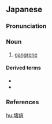 ==Japanese==
{{ja-kanjitab|え|そ|yomi=o}}

===Pronunciation===
{{ja-pron|yomi=goon|えそ|acc=1|acc_ref=DJR,NHK}}

===Noun===
{{ja-noun|kyu=壞疽|えそ|hhira=ゑそ}}

# [[gangrene]]

====Derived terms====
* {{ja-r|ガス壊疽|ガスえそ}}
* {{ja-r|肺壊疽|はいえそ}}

===References===
<references/>

[[hu:壊疽]]